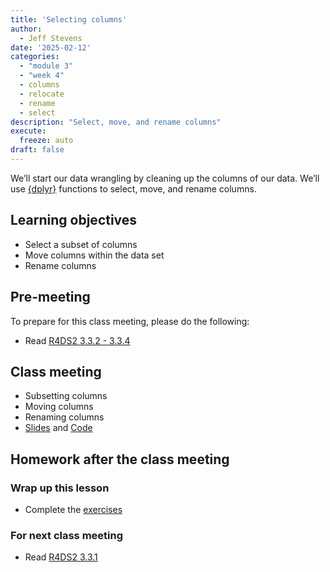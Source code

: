 ```yaml
---
title: 'Selecting columns'
author:
  - Jeff Stevens
date: '2025-02-12'
categories: 
  - "module 3"
  - "week 4"
  - columns
  - relocate
  - rename
  - select
description: "Select, move, and rename columns"
execute:
  freeze: auto
draft: false
---
```


We'll start our data wrangling by cleaning up the columns of our data. We'll use [{dplyr}](https://dplyr.tidyverse.org) functions to select, move, and rename columns.

## Learning objectives

* Select a subset of columns
* Move columns within the data set
* Rename columns

## Pre-meeting

To prepare for this class meeting, please do the following:

* Read [R4DS2 3.3.2 - 3.3.4](https://r4ds.hadley.nz/data-transform.html#sec-select){target='_blank'}

## Class meeting

* Subsetting columns
* Moving columns
* Renaming columns
* [Slides](../../slides/10_selecting.qmd){target="_blank"} and [Code](../../code/10_selecting.html){target="_blank"}

## Homework after the class meeting
### Wrap up this lesson

* Complete the [exercises](https://its-ianr-shiny.unl.edu/users/jstevens5/dpavir2025/10_selecting/){target='_blank'}

### For next class meeting

* Read [R4DS2 3.3.1](https://r4ds.hadley.nz/data-transform.html#sec-mutate){target='_blank'}
